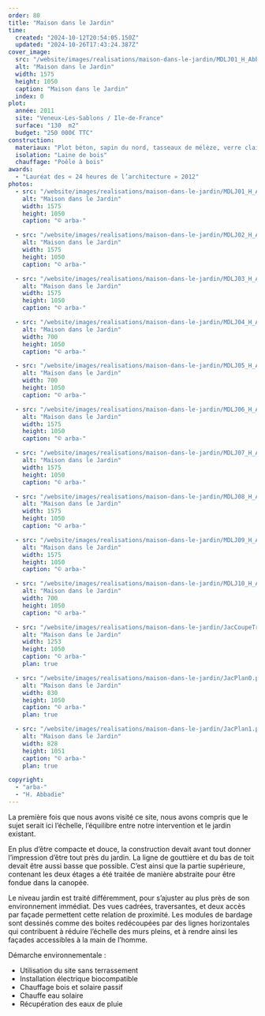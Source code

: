 ```yaml
---
order: 80
title: "Maison dans le Jardin"
time:
  created: "2024-10-12T20:54:05.150Z"
  updated: "2024-10-26T17:43:24.387Z"
cover_image:
  src: "/website/images/realisations/maison-dans-le-jardin/MDLJ01_H_Abbadie.jpg"
  alt: "Maison dans le Jardin"
  width: 1575
  height: 1050
  caption: "Maison dans le Jardin"
  index: 0
plot:
  année: 2011
  site: "Veneux-Les-Sablons / Ile-de-France"
  surface: "130  m2"
  budget: "250 000€ TTC"
construction:
  materiaux: "Plot béton, sapin du nord, tasseaux de mélèze, verre clair et sérigraphié"
  isolation: "Laine de bois"
  chauffage: "Poêle à bois"
awards:
  - "Lauréat des « 24 heures de l’architecture » 2012"
photos:
  - src: "/website/images/realisations/maison-dans-le-jardin/MDLJ01_H_Abbadie.jpg"
    alt: "Maison dans le Jardin"
    width: 1575
    height: 1050
    caption: "© arba-"

  - src: "/website/images/realisations/maison-dans-le-jardin/MDLJ02_H_Abbadie.jpg"
    alt: "Maison dans le Jardin"
    width: 1575
    height: 1050
    caption: "© arba-"

  - src: "/website/images/realisations/maison-dans-le-jardin/MDLJ03_H_Abbadie.jpg"
    alt: "Maison dans le Jardin"
    width: 1575
    height: 1050
    caption: "© arba-"

  - src: "/website/images/realisations/maison-dans-le-jardin/MDLJ04_H_Abbadie.jpg"
    alt: "Maison dans le Jardin"
    width: 700
    height: 1050
    caption: "© arba-"

  - src: "/website/images/realisations/maison-dans-le-jardin/MDLJ05_H_Abbadie.jpg"
    alt: "Maison dans le Jardin"
    width: 700
    height: 1050
    caption: "© arba-"

  - src: "/website/images/realisations/maison-dans-le-jardin/MDLJ06_H_Abbadie.jpg"
    alt: "Maison dans le Jardin"
    width: 1575
    height: 1050
    caption: "© arba-"

  - src: "/website/images/realisations/maison-dans-le-jardin/MDLJ07_H_Abbadie.jpg"
    alt: "Maison dans le Jardin"
    width: 1575
    height: 1050
    caption: "© arba-"

  - src: "/website/images/realisations/maison-dans-le-jardin/MDLJ08_H_Abbadie.jpg"
    alt: "Maison dans le Jardin"
    width: 1575
    height: 1050
    caption: "© arba-"

  - src: "/website/images/realisations/maison-dans-le-jardin/MDLJ09_H_Abbadie.jpg"
    alt: "Maison dans le Jardin"
    width: 1575
    height: 1050
    caption: "© arba-"

  - src: "/website/images/realisations/maison-dans-le-jardin/MDLJ10_H_Abbadie.jpg"
    alt: "Maison dans le Jardin"
    width: 700
    height: 1050
    caption: "© arba-"

  - src: "/website/images/realisations/maison-dans-le-jardin/JacCoupeTrans.png"
    alt: "Maison dans le Jardin"
    width: 1253
    height: 1050
    caption: "© arba-"
    plan: true

  - src: "/website/images/realisations/maison-dans-le-jardin/JacPlan0.png"
    alt: "Maison dans le Jardin"
    width: 830
    height: 1050
    caption: "© arba-"
    plan: true

  - src: "/website/images/realisations/maison-dans-le-jardin/JacPlan1.png"
    alt: "Maison dans le Jardin"
    width: 828
    height: 1051
    caption: "© arba-"
    plan: true

copyright:
  - "arba-"
  - "H. Abbadie"
---
```


La première fois que nous avons visité ce site, nous avons compris que le sujet serait ici l’échelle, l’équilibre entre notre intervention et le jardin existant.

En plus d’être compacte et douce, la construction devait avant tout donner l’impression d’être tout près du jardin. La ligne de gouttière et du bas de toit devait être aussi basse que possible. C’est ainsi que la partie supérieure, contenant les deux étages a été traitée de manière abstraite pour être fondue dans la canopée.

Le niveau jardin est traité différemment, pour s’ajuster au plus près de son environnement immédiat. Des vues cadrées, traversantes, et deux accès par façade permettent cette relation de proximité. Les modules de bardage sont dessinés comme des boites redécoupées par des lignes horizontales qui contribuent à réduire l’échelle des murs pleins, et à rendre ainsi les façades accessibles à la main de l’homme.

Démarche environnementale :

- Utilisation du site sans terrassement
- Installation électrique biocompatible
- Chauffage bois et solaire passif
- Chauffe eau solaire
- Récupération des eaux de pluie
